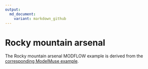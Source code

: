 ```yaml
---
output:
  md_document:
    variant: markdown_github
---
```


# Rocky mountain arsenal

The Rocky mountain arsenal MODFLOW example is derived from the [corresponding ModelMuse example](https://water.usgs.gov/nrp/gwsoftware/ModelMuse/Help/rocky_mountain_arsenal.htm).